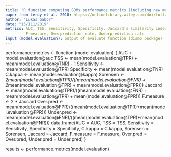 ```yaml
---
title: "R function computing SDMs performance metrics (including new metrics suggested by Leroy et al. 2018)"
paper from Leroy et al. 2018: https://onlinelibrary.wiley.com/doi/full/10.1111/jbi.13402
author: "Lukas Gabor"
date: "13/111/2019"
metrics: AUC, TSS, Sensitivity, Specificity, Jaccard's similarity index, Sørensen's similarity index, 
         F‐measure, Overprediction rate, Underprediction rate
input (model.evaluation): output of evaluate function (dismo package)
---
```



performance.metrics <- function (model.evaluation) {
  AUC <- model.evaluation@auc
  TSS <- mean(model.evaluation@TPR) + mean(model.evaluation@TNR) - 1
  Sensitivity <- mean(model.evaluation@TPR)
  Specificity <- mean(model.evaluation@TNR)
  C.kappa <- mean(model.evaluation@kappa)
  Sorensen <- 2*mean(model.evaluation@TPR)/((mean(model.evaluation@FNR) + 2*mean(model.evaluation@TPR) + mean(model.evaluation@FPR)))
  Jaccard <- mean(model.evaluation@TPR)/((mean(model.evaluation@FNR) + mean(model.evaluation@TPR) + mean(model.evaluation@FPR)))
  F.measure <- 2 * Jaccard
  Over.pred <- mean(model.evaluation@FPR)/((mean(model.evaluation@TPR)+mean(model.evaluation@FPR)))
  Under.pred <- mean(model.evaluation@FNR)/((mean(model.evaluation@TPR)+mean(model.evaluation@FNR)))
  data.frame(AUC = AUC, TSS = TSS, Sensitivity = Sensitivity, Specificity = Specificity, C.kappa = C.kappa,
             Sorensen = Sorensen, Jaccard = Jaccard, F.measure = F.measure, Over.pred = Over.pred, Under.pred = Under.pred)
}

results <- performance.metrics(model.evaluation)
